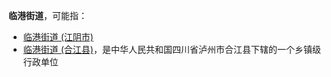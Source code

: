 '''临港街道'''，可能指：
* [[临港街道_(江阴市)|临港街道 (江阴市)]]
* [[临港街道_(合江县)|临港街道 (合江县)]]，是中华人民共和国四川省泸州市合江县下辖的一个乡镇级行政单位
{{PRC admin/disambig|37/01/12/015/000}}

{{Disambiguation|cat=四字乡级行政区划消歧义}}